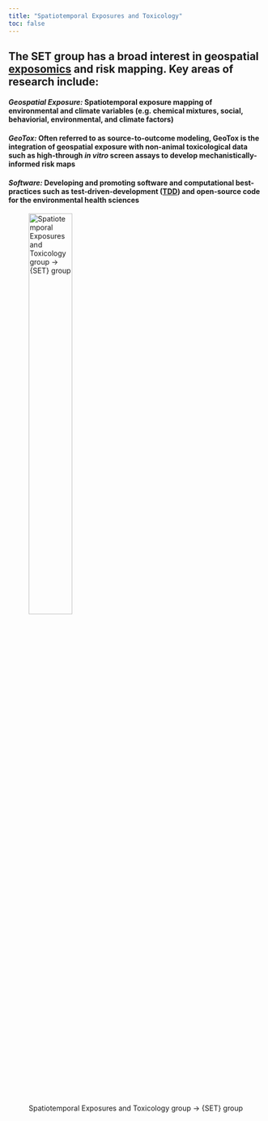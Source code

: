 ```yaml
---
title: "Spatiotemporal Exposures and Toxicology"
toc: false
---
```


## The SET group has a broad interest in geospatial [exposomics](https://factor.niehs.nih.gov/2022/9/feature/2-feature-exposomics-research) and risk mapping. Key areas of research include:

#### ***Geospatial Exposure:*** Spatiotemporal exposure mapping of environmental and climate variables (e.g. chemical mixtures, social, behaviorial, environmental, and climate factors)

#### ***GeoTox:*** Often referred to as **source-to-outcome** modeling, GeoTox is the integration of geospatial exposure with non-animal toxicological data such as high-through *in vitro* screen assays to develop mechanistically-informed risk maps

#### ***Software:*** Developing and promoting software and computational best-practices such as test-driven-development ([TDD](https://github.com/topics/test-driven-development)) and open-source code for the environmental health sciences

![Spatiotemporal Exposures and Toxicology group -\> {SET} group](images/setlogo.jpg){width="45%"}